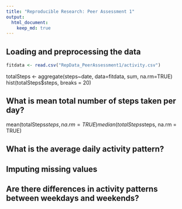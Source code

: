 ```yaml
---
title: "Reproducible Research: Peer Assessment 1"
output: 
  html_document:
    keep_md: true
---
```



## Loading and preprocessing the data
```r
fitdata <- read.csv("RepData_PeerAssessment1/activity.csv")
```
totalSteps <- aggregate(steps~date, data=fitdata, sum, na.rm=TRUE)
hist(totalSteps$steps, breaks = 20)

## What is mean total number of steps taken per day?

mean(totalSteps$steps, na.rm = TRUE)
median(totalSteps$steps, na.rm = TRUE)

## What is the average daily activity pattern?



## Imputing missing values



## Are there differences in activity patterns between weekdays and weekends?

